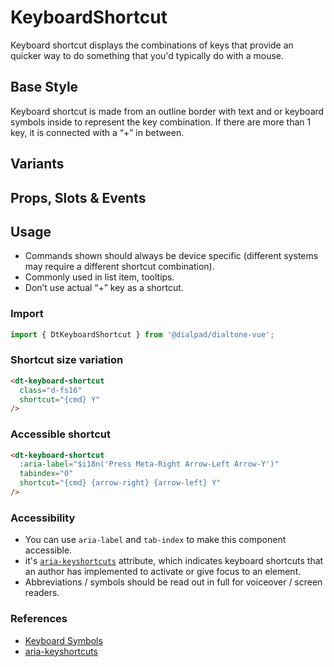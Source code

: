 
# KeyboardShortcut

<Subtitle>
    Keyboard shortcut displays the combinations of keys that provide an quicker way to do something that you'd typically
    do with a mouse.
</Subtitle>

## Base Style

Keyboard shortcut is made from an outline border with text and or keyboard symbols inside to represent the key
combination. If there are more than 1 key, it is connected with a “+” in between.

<Canvas>
  <Story id="components-keyboard-shortcut--default" />
</Canvas>

## Variants

<Canvas>
  <Story id="components-keyboard-shortcut--variants" />
</Canvas>

## Props, Slots & Events

<ArgsTable of={DtKeyboardShortcut} />

## Usage

- Commands shown should always be device specific (different systems may require a different shortcut combination).
- Commonly used in list item, tooltips.
- Don’t use actual “+” key as a shortcut.

### Import

```jsx
import { DtKeyboardShortcut } from '@dialpad/dialtone-vue';
```

### Shortcut size variation

```html
<dt-keyboard-shortcut
  class="d-fs16"
  shortcut="{cmd} Y"
/>
```

### Accessible shortcut

```html
<dt-keyboard-shortcut
  :aria-label="$i18n('Press Meta-Right Arrow-Left Arrow-Y')"
  tabindex="0"
  shortcut="{cmd} {arrow-right} {arrow-left} Y"
/>
```

### Accessibility

- You can use `aria-label` and `tab-index` to make this component accessible.
- it's
[`aria-keyshortcuts`](https://developer.mozilla.org/en-US/docs/Web/Accessibility/ARIA/Attributes/aria-keyshortcuts)
attribute, which indicates keyboard shortcuts that an author has implemented to activate or give focus to an element.
- Abbreviations / symbols should be read out in full for voiceover / screen readers.

### References

- [Keyboard Symbols](http://xahlee.info/comp/unicode_computing_symbols.html)
- [aria-keyshortcuts](https://developer.mozilla.org/en-US/docs/Web/Accessibility/ARIA/Attributes/aria-keyshortcuts)
